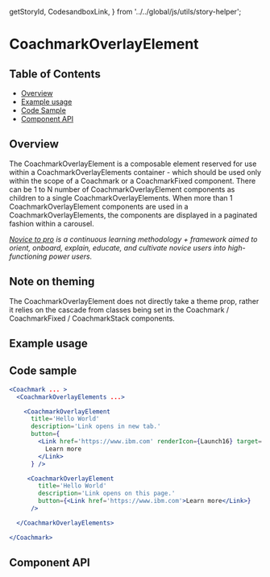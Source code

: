   getStoryId,
  CodesandboxLink,
} from '../../global/js/utils/story-helper';

# CoachmarkOverlayElement

## Table of Contents

- [Overview](#overview)
- [Example usage](#example-usage)
- [Code Sample](#code-sample)
- [Component API](#component-api)

## Overview

The CoachmarkOverlayElement is a composable element reserved for use within a
CoachmarkOverlayElements container - which should be used only within the scope
of a Coachmark or a CoachmarkFixed component. There can be 1 to N number of
CoachmarkOverlayElement components as children to a single
CoachmarkOverlayElements. When more than 1 CoachmarkOverlayElement components
are used in a CoachmarkOverlayElements, the components are displayed in a
paginated fashion within a carousel.

_[Novice to pro](https://pages.github.ibm.com/security/security-design/teams-across-security/novice-to-pro/overview/)
is a continuous learning methodology + framework aimed to orient, onboard,
explain, educate, and cultivate novice users into high-functioning power users._

## Note on theming

The CoachmarkOverlayElement does not directly take a theme prop, rather it
relies on the cascade from classes being set in the Coachmark / CoachmarkFixed /
CoachmarkStack components.

## Example usage

<Canvas className="coachmarkExample">
  <div className="CoachmarkBaseExampleUsage">
    <Story
      id={getStoryId(
        CoachmarkOverlayElement.displayName,
        'coachmark-overlay-element'
      )}
    />
  </div>
</Canvas>

## Code sample

```jsx
<Coachmark ... >
  <CoachmarkOverlayElements ...>

    <CoachmarkOverlayElement
      title='Hello World'
      description='Link opens in new tab.'
      button={
        <Link href='https://www.ibm.com' renderIcon={Launch16} target='_blank'>
          Learn more
        </Link>
      } />

     <CoachmarkOverlayElement
        title='Hello World'
        description='Link opens on this page.'
        button={<Link href='https://www.ibm.com'>Learn more</Link>}
      />

  </CoachmarkOverlayElements>

</Coachmark>

```

## Component API

<ArgsTable />
